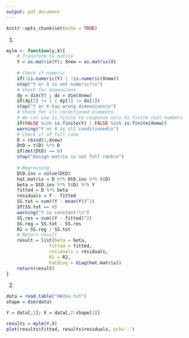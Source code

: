 ```yaml
---
output: pdf_document
---
```


```r
knitr::opts_chunk$set(echo = TRUE)
```

1. 

```r
mylm <- function(y,X){
    # Transform to matrix
    Y = as.matrix(Y); Xnew = as.matrix(X)
  
    # Check if numeric
    if(!is.numeric(Y) | !is.numeric(Xnew))
    stop("Y or X is not numeric!\n")
    # Check for dimensions
    dy = dim(Y) ; dx = dim(Xnew)
    if(dy[2] != 1 | dy[1] != dx[1])
    stop("Y or X has wrong dimensions\n")
    # Check for ill conditioned elements.
    # We can use is.finite to response only to finite real numbers
    if(FALSE %in% is.finite(Y) | FALSE %in% is.finite(Xnew))
    warning("Y or X is ill conditioned\n")
    # Check if of full rank
    D = cbind(1,Xnew)
    DtD = t(D) %*% D
    if(det(DtD) == 0)
    stop("Design matrix is not full rank\n")
    
    # Regressing
    DtD.inv = solve(DtD)
    hat.matrix = D %*% DtD.inv %*% t(D)
    beta = DtD.inv %*% t(D) %*% Y
    fitted = D %*% beta
    residuals = Y - fitted
    SS.tot = sum((Y - mean(Y))^2)
    if(SS.tot == 0)
    warning("Y is constant!\n")
    SS.res = sum((Y - fitted)^2)
    SS.reg = SS.tot - SS.res
    R2 = SS.reg / SS.tot
    # Return result
    result = list(beta = beta,
                fitted = fitted,
                residuals = residuals,
                R2 = R2,
                hatdiag = diag(hat.matrix))
    return(result)
}
```

2.

```r
data = read.table("HW2ex.txt")
shape = dim(data)

Y = data[,1]; X = data[,2:shape[2]]

results = mylm(Y,X)
plot(results$fitted, results$residuals, pch='.')
```
